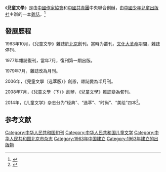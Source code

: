 {{Otheruses|兒童文學 (朝鮮)|other=朝鮮的同名雜誌}}
{{Infobox Magazine
|title          = 兒童文學<br>Children Literature<ref>{{Cite web |url= http://www.ccppg.com.cn/aboutus/aboutus4.html |title= 杂志Magazine |language= zh-hans |accessdate= 2013-10-03 |quote= Children Literature (1.1 million of monthly circulation)...... |archive-date= 2013-06-07 |archive-url= https://web.archive.org/web/20130607211403/http://www.ccppg.com.cn/aboutus/aboutus4.html |dead-url= no }}</ref>
|image_file =
|image_size = 200px
|image_caption = 
|editor         = 
|frequency      = 旬刊
|category       = [[文学|文学]]
|company        = [[中國作家協會|中國作家協會]]和[[中國共青團|中國共青團]]中央（創辦）<br>[[中國少年兒童出版社|中國少年兒童出版社]]（主办）
|firstdate      = 1963年10月
|country        = {{CHNML}}
|language       = [[简体中文|简体中文]]
|website        = 
|issn           = 
}}
《'''兒童文學'''》是由[[中國作家協會|中國作家協會]]和[[中國共青團|中國共青團]]中央聯合創辦，由[[中國少年兒童出版社|中國少年兒童出版社]]主辦的一本[[雜誌|雜誌]]。<ref>{{Cite web |url= http://www.ccppg.com.cn/aboutus/aboutus4.html |title= 中少在線-我們的書報刊 |language= zh-hans |accessdate= 2012-01-16 |quote= 1963年由共青团中央和中国作家协会共同创办，现为中少总社旗下重要刊物。该刊风雨40余年，哺育三代读者，适合9至99岁公民阅读，汇集中国当代最有名望的儿童文学作家，被誉为“中国儿童文学的一面旗帜”！现为旬刊。 |archive-date= 2013-06-07 |archive-url= https://web.archive.org/web/20130607211403/http://www.ccppg.com.cn/aboutus/aboutus4.html |dead-url= no }}</ref>

==發展歷程==
1963年10月，《兒童文學》雜誌於[[北京|北京]]創刊。當時为叢刊。[[文化大革命|文化大革命]]期間，雜誌停刊。

1977年雜誌復刊，當年7月，復刊第一期出版。

1979年7月，雜誌改為月刊。

2006年，《兒童文學（选萃版）》創辦，雜誌變為半月刊。

2008年7月，《兒童文學（下）》創辦，《兒童文學》雜誌變為旬刊。

2014年，《儿童文学》杂志分为“经典”、“选萃”、“时尚”、“美绘”四本<ref>{{cite journal zh |year=2012 |journal=《兒童文學》 |issue=一月（上） |pages=隨刊附贈 |title = 《跡·憶 〈兒童文學〉完全記憶手冊》 |accessdate=2012-01-28 }}</ref>。

== 参考文献 ==
{{Reflist}}

[[Category:中华人民共和国旬刊|Category:中华人民共和国旬刊]]
[[Category:中华人民共和国儿童文学|Category:中华人民共和国儿童文学]]
[[Category:中华人民共和国北京市杂志|Category:中华人民共和国北京市杂志]]
[[Category:1963年中国建立|Category:1963年中国建立]]
[[Category:1963年建立的出版物|Category:1963年建立的出版物]]